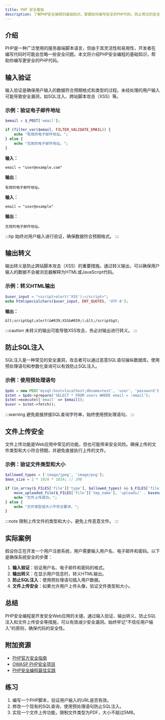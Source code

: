 ```yaml
---
title: PHP 安全基础
description: 了解PHP安全编程的基础知识，掌握如何编写安全的PHP代码，防止常见的安全漏洞。
---
```


## 介绍

PHP是一种广泛使用的服务器端脚本语言，但由于其灵活性和易用性，开发者在编写代码时可能会忽略一些安全问题。本文将介绍PHP安全编程的基础知识，帮助你编写更安全的PHP代码。

## 输入验证

输入验证是确保用户输入的数据符合预期格式和类型的过程。未经处理的用户输入可能导致安全漏洞，如SQL注入、跨站脚本攻击（XSS）等。

### 示例：验证电子邮件地址

```php
$email = $_POST['email'];

if (filter_var($email, FILTER_VALIDATE_EMAIL)) {
    echo "有效的电子邮件地址。";
} else {
    echo "无效的电子邮件地址。";
}
```

**输入：**
```
email = "user@example.com"
```

**输出：**
```
有效的电子邮件地址。
```

**输入：**
```
email = "user@example"
```

**输出：**
```
无效的电子邮件地址。
```

:::tip
始终对用户输入进行验证，确保数据符合预期格式。
:::

## 输出转义

输出转义是防止跨站脚本攻击（XSS）的重要措施。通过转义输出，可以确保用户输入的数据不会被浏览器解释为HTML或JavaScript代码。

### 示例：转义HTML输出

```php
$user_input = "<script>alert('XSS');</script>";
echo htmlspecialchars($user_input, ENT_QUOTES, 'UTF-8');
```

**输出：**
```
&lt;script&gt;alert(&#039;XSS&#039;);&lt;/script&gt;
```

:::caution
未转义的输出可能导致XSS攻击，务必对输出进行转义。
:::

## 防止SQL注入

SQL注入是一种常见的安全漏洞，攻击者可以通过恶意SQL语句操纵数据库。使用预处理语句和参数化查询可以有效防止SQL注入。

### 示例：使用预处理语句

```php
$pdo = new PDO('mysql:host=localhost;dbname=test', 'user', 'password');
$stmt = $pdo->prepare('SELECT * FROM users WHERE email = :email');
$stmt->execute(['email' => $email]);
$user = $stmt->fetch();
```

:::warning
避免直接拼接SQL查询字符串，始终使用预处理语句。
:::

## 文件上传安全

文件上传功能是Web应用中常见的功能，但也可能带来安全风险。确保上传的文件类型和大小符合预期，并避免直接执行上传的文件。

### 示例：验证文件类型和大小

```php
$allowed_types = ['image/jpeg', 'image/png'];
$max_size = 2 * 1024 * 1024; // 2MB

if (in_array($_FILES['file']['type'], $allowed_types) && $_FILES['file']['size'] <= $max_size) {
    move_uploaded_file($_FILES['file']['tmp_name'], 'uploads/' . basename($_FILES['file']['name']));
    echo "文件上传成功。";
} else {
    echo "文件类型或大小不符合要求。";
}
```

:::note
限制上传文件的类型和大小，避免上传恶意文件。
:::

## 实际案例

假设你正在开发一个用户注册系统，用户需要输入用户名、电子邮件和密码。以下是确保系统安全的步骤：

1. **输入验证**：验证用户名、电子邮件和密码的格式。
2. **输出转义**：在显示用户信息时，转义HTML输出。
3. **防止SQL注入**：使用预处理语句插入用户数据。
4. **文件上传安全**：如果允许用户上传头像，验证文件类型和大小。

## 总结

PHP安全编程是开发安全Web应用的关键。通过输入验证、输出转义、防止SQL注入和文件上传安全等措施，可以有效减少安全漏洞。始终牢记“不信任用户输入”的原则，确保代码的安全性。

## 附加资源

- [PHP官方安全指南](https://www.php.net/manual/en/security.php)
- [OWASP PHP安全项目](https://owasp.org/www-project-php-security/)
- [PHP安全编程最佳实践](https://www.phparch.com/2010/03/php-security-best-practices/)

## 练习

1. 编写一个PHP脚本，验证用户输入的URL是否有效。
2. 修改一个现有的SQL查询，使用预处理语句防止SQL注入。
3. 实现一个文件上传功能，限制文件类型为PDF，大小不超过5MB。
